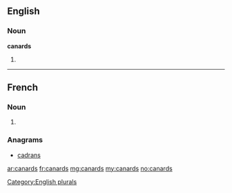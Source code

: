 ==English==

===Noun===
'''canards'''

# {{plural of|canard}}

[[Category:English plurals]]

----

==French==

===Noun===
{{infl|fr|plural}} {{m|p}}

# {{plural of|canard|lang=fr}}

===Anagrams===
* [[cadrans#French|cadrans]]

[[ar:canards]]
[[fr:canards]]
[[mg:canards]]
[[my:canards]]
[[no:canards]]